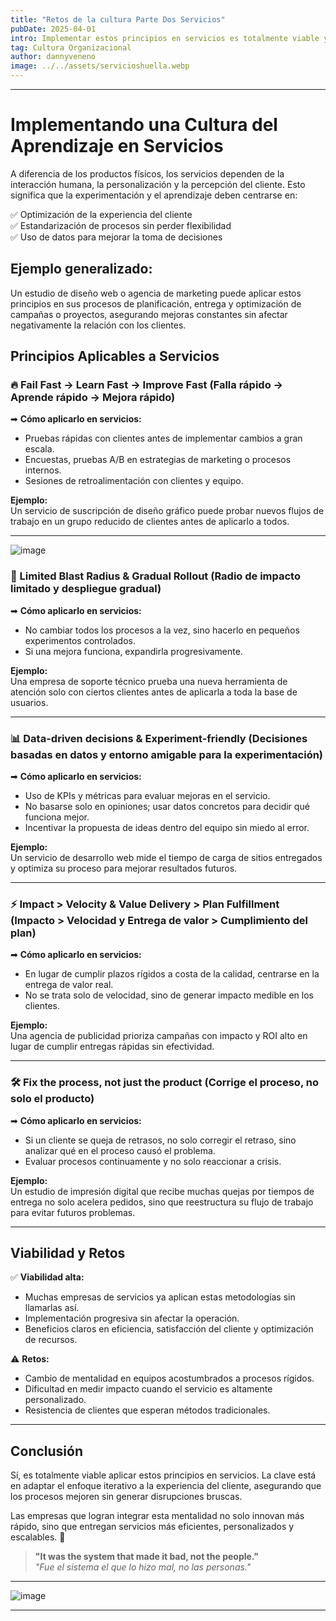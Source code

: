 ```yaml
---
title: "Retos de la cultura Parte Dos Servicios"
pubDate: 2025-04-01
intro: Implementar estos principios en servicios es totalmente viable y, de hecho, muchas empresas lo hacen con gran éxito. La clave está en adaptar el enfoque de aprendizaje continuo y experimentación a los procesos de prestación de servicios, asegurando que la mejora constante no solo impacte en la eficiencia interna, sino en la experiencia del cliente.
tag: Cultura Organizacional
author: dannyveneno
image: ../../assets/servicioshuella.webp
---
```



---

# Implementando una Cultura del Aprendizaje en Servicios

A diferencia de los productos físicos, los servicios dependen de la interacción humana, la personalización y la percepción del cliente. Esto significa que la experimentación y el aprendizaje deben centrarse en:

✅ Optimización de la experiencia del cliente  
✅ Estandarización de procesos sin perder flexibilidad  
✅ Uso de datos para mejorar la toma de decisiones

## Ejemplo generalizado:

Un estudio de diseño web o agencia de marketing puede aplicar estos principios en sus procesos de planificación, entrega y optimización de campañas o proyectos, asegurando mejoras constantes sin afectar negativamente la relación con los clientes.

## Principios Aplicables a Servicios

### 🔥 Fail Fast → Learn Fast → Improve Fast (Falla rápido → Aprende rápido → Mejora rápido)

➡ **Cómo aplicarlo en servicios:**

- Pruebas rápidas con clientes antes de implementar cambios a gran escala.
- Encuestas, pruebas A/B en estrategias de marketing o procesos internos.
- Sesiones de retroalimentación con clientes y equipo.

**Ejemplo:**  
Un servicio de suscripción de diseño gráfico puede probar nuevos flujos de trabajo en un grupo reducido de clientes antes de aplicarlo a todos.

---

![image](https://res.cloudinary.com/dj0dedvu0/image/upload/v1743540205/paradigmas_fifao2.jpg)

### 🔄 Limited Blast Radius & Gradual Rollout (Radio de impacto limitado y despliegue gradual)

➡ **Cómo aplicarlo en servicios:**

- No cambiar todos los procesos a la vez, sino hacerlo en pequeños experimentos controlados.
- Si una mejora funciona, expandirla progresivamente.

**Ejemplo:**  
Una empresa de soporte técnico prueba una nueva herramienta de atención solo con ciertos clientes antes de aplicarla a toda la base de usuarios.

---

### 📊 Data-driven decisions & Experiment-friendly (Decisiones basadas en datos y entorno amigable para la experimentación)

➡ **Cómo aplicarlo en servicios:**

- Uso de KPIs y métricas para evaluar mejoras en el servicio.
- No basarse solo en opiniones; usar datos concretos para decidir qué funciona mejor.
- Incentivar la propuesta de ideas dentro del equipo sin miedo al error.

**Ejemplo:**  
Un servicio de desarrollo web mide el tiempo de carga de sitios entregados y optimiza su proceso para mejorar resultados futuros.

---

### ⚡ Impact > Velocity & Value Delivery > Plan Fulfillment (Impacto > Velocidad y Entrega de valor > Cumplimiento del plan)

➡ **Cómo aplicarlo en servicios:**

- En lugar de cumplir plazos rígidos a costa de la calidad, centrarse en la entrega de valor real.
- No se trata solo de velocidad, sino de generar impacto medible en los clientes.

**Ejemplo:**  
Una agencia de publicidad prioriza campañas con impacto y ROI alto en lugar de cumplir entregas rápidas sin efectividad.

---

### 🛠 Fix the process, not just the product (Corrige el proceso, no solo el producto)

➡ **Cómo aplicarlo en servicios:**

- Si un cliente se queja de retrasos, no solo corregir el retraso, sino analizar qué en el proceso causó el problema.
- Evaluar procesos continuamente y no solo reaccionar a crisis.

**Ejemplo:**  
Un estudio de impresión digital que recibe muchas quejas por tiempos de entrega no solo acelera pedidos, sino que reestructura su flujo de trabajo para evitar futuros problemas.

---

## Viabilidad y Retos

✅ **Viabilidad alta:**

- Muchas empresas de servicios ya aplican estas metodologías sin llamarlas así.
- Implementación progresiva sin afectar la operación.
- Beneficios claros en eficiencia, satisfacción del cliente y optimización de recursos.

⚠ **Retos:**

- Cambio de mentalidad en equipos acostumbrados a procesos rígidos.
- Dificultad en medir impacto cuando el servicio es altamente personalizado.
- Resistencia de clientes que esperan métodos tradicionales.

---

## Conclusión

Sí, es totalmente viable aplicar estos principios en servicios. La clave está en adaptar el enfoque iterativo a la experiencia del cliente, asegurando que los procesos mejoren sin generar disrupciones bruscas.

Las empresas que logran integrar esta mentalidad no solo innovan más rápido, sino que entregan servicios más eficientes, personalizados y escalables. 🚀

> **"It was the system that made it bad, not the people."**  
> _"Fue el sistema el que lo hizo mal, no las personas."_

---

![image](https://res.cloudinary.com/dj0dedvu0/image/upload/v1743541058/cdb_fkfslu.jpg)

---
